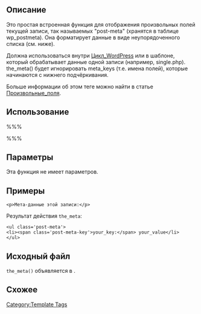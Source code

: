 {{Languages|
{{en|Template Tags/the_meta}}
{{ru|Справочник_по_функциям/the_meta}}
{{ja|テンプレートタグ/the_meta}}
}}

== Описание ==

Это простая встроенная функция для отображения произвольных полей текущей записи, так называемых "post-meta" (хранятся в таблице wp_postmeta). Она форматирует данные в виде неупорядоченного списка (см. ниже).

Должна использоваться внутри [[Цикл_WordPress]] или в шаблоне, который обрабатывает данные одной записи (например, single.php). the_meta() будет игнорировать meta_keys (т.е. имена полей), которые начинаются с нижнего подчёркивания.

Больше информации об этом теге можно найти в статье [[Произвольные_поля]].

== Использование ==

%%% <?php the_meta(); ?> %%%

== Параметры ==

Эта функция не имеет параметров.

== Примеры ==

 &lt;p&gt;Мета-данные этой записи:&lt;/p&gt;
 <?php the_meta(); ?>

Результат действия <tt>the_meta</tt>:

 &lt;ul class='post-meta'&gt;
 &lt;li&gt;&lt;span class='post-meta-key'>your_key:&lt;/span&gt; your_value&lt;/li&gt;
 &lt;/ul&gt;

== Исходный файл ==

<tt>the_meta()</tt> объявляется в {{Trac|wp-includes/post-template.php}}.

== Схожее ==

{{Tag Post Tags}}

{{Post Meta Tags}}

{{Tag Footer}}

[[Category:Template Tags]]